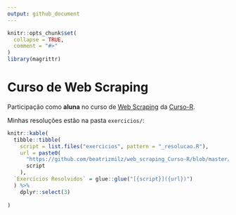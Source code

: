 ```yaml
---
output: github_document
---
```


<!-- README.md is generated from README.Rmd. Please edit that file -->

```r
knitr::opts_chunk$set(
  collapse = TRUE,
  comment = "#>"
)
library(magrittr)
```

# Curso de Web Scraping

Participação como __aluna__ no curso de [Web Scraping](https://curso-r.github.io/202011-web-scraping/) da [Curso-R](https://www.curso-r.com/).

Minhas resoluções estão na pasta `exercicios/`:

```r

knitr::kable(
  tibble::tibble(
    script = list.files("exercicios", pattern = "_resolucao.R"),
    url = paste0(
      "https://github.com/beatrizmilz/web_scraping_Curso-R/blob/master/exercicios/",
      script
    ),
  `Exercícios Resolvidos` = glue::glue("[{script}]({url})")
  ) %>%
    dplyr::select(3)
  
)
```

